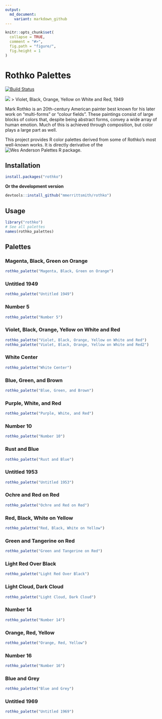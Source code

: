 ```yaml
---
output:
  md_document:
    variant: markdown_github
---
```


<!-- README.md is generated from README.Rmd. Please edit that file -->

```r
knitr::opts_chunk$set(
  collapse = TRUE,
  comment = "#>",
  fig.path = "figure/",
  fig.height = 1
)
```

# Rothko Palettes
[![Build Status](https://travis-ci.org/mmerrittsmith/rothko.png)](https://travis-ci.org/mmerrittsmith/rothko)

![](vboyorar.jpg)
> Violet, Black, Orange, Yellow on White and Red, 1949

Mark Rothko is an 20th-century American painter best known for his later work on "multi-forms" or "colour fields". These paintings consist of large blocks of colors that, despite being abstract forms, convey a wide array of human emotion. Much of this is achieved through composition, but color plays a large part as well. 

This project provides R color palettes derived from some of Rothko's most well-known works. It is directly derivative of the ![Wes Anderson Palettes R package](https://github.com/karthik/wesanderson). 

## Installation

```r
install.packages("rothko")
```

__Or the development version__

```r
devtools::install_github("mmerrittsmith/rothko")
```

## Usage
```r
library("rothko")
# See all palettes
names(rothko_palettes)
```

## Palettes

### Magenta, Black, Green on Orange

```r
rothko_palette("Magenta, Black, Green on Orange")
```

### Untitled 1949
```r
rothko_palette("Untitled 1949")
```

### Number 5
```r
rothko_palette("Number 5")
```

### Violet, Black, Orange, Yellow on White and Red
```r
rothko_palette("Violet, Black, Orange, Yellow on White and Red")
rothko_palette("Violet, Black, Orange, Yellow on White and Red2")
```

### White Center
```r
rothko_palette("White Center")
```

### Blue, Green, and Brown
```r
rothko_palette("Blue, Green, and Brown")
```

### Purple, White, and Red
```r
rothko_palette("Purple, White, and Red")
```

### Number 10
```r
rothko_palette("Number 10")
```

### Rust and Blue
```r
rothko_palette("Rust and Blue")
```

### Untitled 1953
```r
rothko_palette("Untitled 1953")
```

### Ochre and Red on Red
```r
rothko_palette("Ochre and Red on Red")
```

### Red, Black, White on Yellow
```r
rothko_palette("Red, Black, White on Yellow")
```

### Green and Tangerine on Red
```r
rothko_palette("Green and Tangerine on Red")
```

### Light Red Over Black
```r
rothko_palette("Light Red Over Black")
```

### Light Cloud, Dark Cloud
```r
rothko_palette("Light Cloud, Dark Cloud")
```

### Number 14
```r
rothko_palette("Number 14")
```

### Orange, Red, Yellow
```r
rothko_palette("Orange, Red, Yellow")
```

### Number 16
```r
rothko_palette("Number 16")
```

### Blue and Grey
```r
rothko_palette("Blue and Grey")
```

### Untitled 1969
```r
rothko_palette("Untitled 1969")
```
